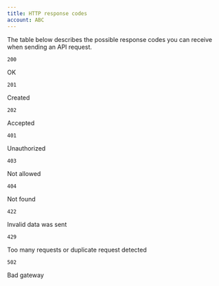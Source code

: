 ```yaml
---
title: HTTP response codes
account: ABC
---
```


The table below describes the possible response codes you can receive when sending an API request.

<Table>
<TableHead headers={['Code', 'Description']} />
<TableBody>
<TableRow>
<TableCell>

`200`

</TableCell>
<TableCell>

OK

</TableCell>
</TableRow>
<TableRow>
<TableCell>

`201`

</TableCell>
<TableCell>

Created

</TableCell>
</TableRow>
<TableRow>
<TableCell>

`202`

</TableCell>
<TableCell>

Accepted

</TableCell>
</TableRow>
<TableRow>
<TableCell>

`401`

</TableCell>
<TableCell>

Unauthorized

</TableCell>
</TableRow>
<TableRow>
<TableCell>

`403`

</TableCell>
<TableCell>

Not allowed

</TableCell>
</TableRow>
<TableRow>
<TableCell>

`404`

</TableCell>
<TableCell>

Not found

</TableCell>
</TableRow>
<TableRow>
<TableCell>

`422`

</TableCell>
<TableCell>

Invalid data was sent

</TableCell>
</TableRow>
<TableRow>
<TableCell>

`429`

</TableCell>
<TableCell>

Too many requests or duplicate request detected

</TableCell>
</TableRow>
<TableRow>
<TableCell>

`502`

</TableCell>
<TableCell>

Bad gateway

</TableCell>
</TableRow>
</TableBody>
</Table>




